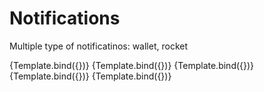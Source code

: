 

<Meta title="Design System/Notification Templates/Dark Mode" component={Notification} />

# Notifications

Multiple type of notificatinos: wallet, rocket


<Canvas>
  <Story
    name="Notification template #1 (New true)"
    args={{
      type: "wallet",
      mode: "dark",
      title: "Sponsor Bought $Token",
      description: "Bryan Rusty bought 2.214 JEN",
      time_information: "2 hours ago",
      is_new: true
    }}
  >
    {Template.bind({})}
  </Story>
  <Story
    name="Notification template #2 (New false)"
    args={{
        type: "rocket",
      mode: "dark",
      title: "Notif title X",
      description: "Description lorem impsus",
      time_information: "2 days ago",
      is_new: false
    }}
  >
    {Template.bind({})}
  </Story>
  <Story
    name="Notification template #3"
    args={{
        type: "star",
      mode: "dark",
      title: "Notif title X",
      description: "Description lorem impsus",
      time_information: "2 days ago",
      is_new: false
    }}
  >
    {Template.bind({})}
  </Story>
  <Story
    name="Notification template #4"
    args={{
        type: "talent",
      mode: "dark",
      title: "Notif title X",
      description: "Description lorem impsus",
      time_information: "2 days ago",
      is_new: false
    }}
  >
    {Template.bind({})}
  </Story>
  <Story
    name="Notification template #5"
    args={{
        type: "globe",
      mode: "dark",
      title: "Notif title X",
      description: "Description lorem impsus",
      time_information: "2 days ago",
      is_new: false
    }}
  >
    {Template.bind({})}
  </Story>
</Canvas>